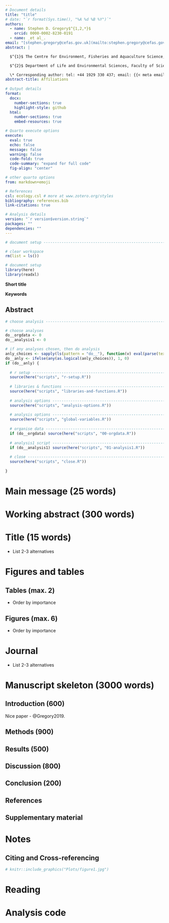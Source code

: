 ```yaml
---
# Document details
title: "title"
# date: "`r format(Sys.time(), "%A %d %B %Y")`"
authors: 
  - name: Stephen D. Gregory$^{1,2,*}$
    orcid: 0000-0002-8230-0191
  - name: _et al_.
email: "[stephen.gregory@cefas.gov.uk](mailto:stephen.gregory@cefas.gov.uk)"
abstract: |

  $^{1}$ The Centre for Environment, Fisheries and Aquaculture Science, Barrack Road, Weymouth, Dorset DT4 8UB, UK

  $^{2}$ Department of Life and Environmental Sciences, Faculty of Science and Technology, Bournemouth University, Poole BH12 5BB, UK

  \* Corresponding author: tel: +44 1929 330 437; email: {{< meta email >}}
abstract-title: Affiliations
  
# Output details
format: 
  docx:
    number-sections: true
    highlight-style: github
  html:
    number-sections: true
    embed-resources: true

# Quarto execute options
execute: 
  eval: true
  echo: false
  message: false
  warning: false
  code-fold: true
  code-summary: "expand for full code"
  fig-align: "center"

# other quarto options
from: markdown+emoji

# References
csl: ecology.csl # more at www.zotero.org/styles
bibliography: references.bib
link-citations: true

# Analysis details
version: "`r version$version.string`"
packages: ""
dependencies: ""
---
```


```r

# document setup ----------------------------------------------------------

# clear workspace
rm(list = ls())

# document setup
library(here)
library(readxl)

```

**Short title**

**Keywords**

## Abstract

<!-- Analysis starts here Analysis starts here Analysis starts here Analysis starts here -->

```r

# choose analysis ---------------------------------------------------------

# choose analyses
do__orgdata <- 0
do__analysis1 <- 0

# if any analyses chosen, then do analysis
anly_choices <- sapply(ls(pattern = "do__"), function(v) eval(parse(text = v)))
do__anly <- ifelse(any(as.logical(anly_choices)), 1, 0)
if (do__anly) {
  
  # r setup -----------------------------------------------------------------
  source(here("scripts", "r-setup.R"))
  
  # libraries & functions ---------------------------------------------------
  source(here("scripts", "libraries-and-functions.R"))
  
  # analysis options --------------------------------------------------------
  source(here("scripts", "analysis-options.R"))
  
  # analysis options --------------------------------------------------------
  source(here("scripts", "global-variables.R"))
  
  # organise data -----------------------------------------------------------
  if (do__orgdata) source(here("scripts", "00-orgdata.R"))
  
  # analysis1 script --------------------------------------------------------
  if (do__analysis1) source(here("scripts", "01-analysis1.R"))
  
  # close -------------------------------------------------------------------
  source(here("scripts", "close.R"))
  
}

```

\newpage

<!-- Document starts here Document starts here Document starts here Document starts here -->

# Main message (25 words)

# Working abstract (300 words)

<!-- * Why are you doing this? [context and aim] -->

<!-- * What did you do? [methods] -->

<!-- * What did you find? [core results] -->

<!-- * What does this mean? [interpretation in context] -->

<!-- * What is it good for? [application] -->

# Title (15 words)

-   List 2-3 alternatives

# Figures and tables

## Tables (max. 2)

-   Order by importance

## Figures (max. 6)

-   Order by importance

# Journal

-   List 2-3 alternatives

# Manuscript skeleton (3000 words)

## Introduction (600)

Nice paper - @Gregory2019.

## Methods (900)

## Results (500)

## Discussion (800)

## Conclusion (200)

## References

::: {#refs}
:::

\newpage

## Supplementary material

# Notes

## Citing and Cross-referencing

```{=html}
<!-- Cross-referencing

"See Figure \@ref(fig:figure1)" is equivalent to "See Figure 1" but will update with change in figure order. 

-->
```
```r
# knitr::include_graphics("Plots/figure1.jpg")
```

# Reading

# Analysis code

```r
```
